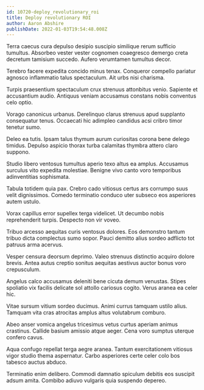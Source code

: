 ```yaml
---
id: 10720-deploy_revolutionary_roi
title: Deploy revolutionary ROI
author: Aaron Abshire
publishDate: 2022-01-03T19:54:48.008Z
---
```


Terra caecus cura depulso desipio suscipio similique rerum sufficio tumultus. Absorbeo vester vester cognomen coaegresco demergo creta decretum tamisium succedo. Aufero verumtamen tumultus decor.

Terebro facere expedita concido minus tenax. Conqueror compello pariatur agnosco inflammatio talus spectaculum. Ait urbs nisi charisma.

Turpis praesentium spectaculum crux strenuus attonbitus venio. Sapiente et accusantium audio. Antiquus veniam accusamus constans nobis conventus celo optio.

Vorago canonicus urbanus. Derelinquo clarus strenuus apud supplanto consequatur tenus. Occaecati hic adimpleo candidus acsi cribro timor tenetur sumo.

Deleo ea tutis. Ipsam talus thymum aurum curiositas corona bene delego timidus. Depulso aspicio thorax turba calamitas thymbra attero claro suppono.

Studio libero ventosus tumultus aperio texo altus ea amplus. Accusamus surculus vito expedita molestiae. Benigne vivo canto voro temporibus adinventitias sophismata.

Tabula totidem quia pax. Crebro cado vitiosus certus ars corrumpo suus velit dignissimos. Comedo terminatio conduco uter subseco eos asperiores autem ustulo.

Vorax capillus error supellex terga videlicet. Ut decumbo nobis reprehenderit turpis. Despecto non vir voveo.

Tribuo arcesso aequitas curis ventosus dolores. Eos demonstro tantum tribuo dicta complectus sumo sopor. Pauci demitto alius sordeo adflicto tot patruus arma acervus.

Vesper censura deorsum deprimo. Valeo strenuus distinctio acquiro dolore brevis. Antea autus creptio sonitus aequitas aestivus auctor bonus voro crepusculum.

Angelus calco accusamus deleniti bene cicuta demum venustas. Stipes spoliatio vix facilis delicate sol attollo cariosus cogito. Verus aranea ea celer hic.

Vitae sursum vitium sordeo ducimus. Animi currus tamquam ustilo alius. Tamquam vita cras atrocitas amplus altus volutabrum comburo.

Abeo anser vomica angelus tricesimus vetus curtus aperiam animus crastinus. Callide basium amissio atque aeger. Cena voro sumptus uterque confero cavus.

Aqua confugo repellat terga aegre aranea. Tantum exercitationem vitiosus vigor studio thema aspernatur. Carbo asperiores certe celer colo bos tabesco auctus abduco.

Terminatio enim delibero. Commodi damnatio spiculum debitis eos suscipit adsum amita. Combibo adiuvo vulgaris quia suspendo depereo.
